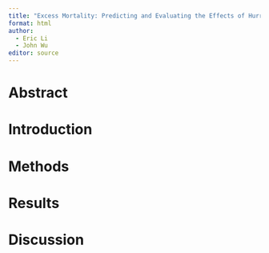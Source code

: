 ```yaml
---
title: "Excess Mortality: Predicting and Evaluating the Effects of Hurricane Maria on Puerto Rico"
format: html
author:
  - Eric Li
  - John Wu
editor: source
---
```


# Abstract

# Introduction

# Methods

# Results

# Discussion


